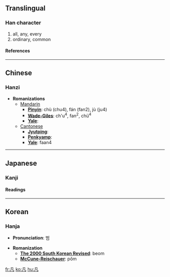 {{see|凢}}

==Translingual==
===Han character===
{{Han char|rad=几|as=01|sn=3|four=7721<sub>0</sub>|canj=竹弓戈 (HNI)}}
# all, any, every
# ordinary, common
====References====
{{Han ref|kx=0134.020|dkj=01739|dj=0299.100|hdz=10276.030|uh=51E1|ud=20961|bh=A45A|bd=42074}}
----

==Chinese==
===Hanzi===


* '''Romanizations'''
** [[Mandarin]]
*** '''[[Pinyin]]''': chù (chu4), fán (fan2), jù (ju4)
*** '''[[Wade-Giles]]''': ch'u<sup>4</sup>, fan<sup>2</sup>, chü<sup>4</sup>
*** '''[[Yale]]''': 
**[[Cantonese]]
***'''[[Jyutping]]''':
***'''[[Penkyamp]]''': 
***'''[[Yale]]''': faan4


----
==Japanese==
===Kanji===
{{ja-kanji|grade=|rs=几01}}
====Readings====
{{ja-readings|on=[[ぼん]] (bon), [[はん]] (han)|kun=[[すべて]] (subete), [[およそ]] (oyoso)}}


----
==Korean==
===Hanja===

* '''Pronunciation''': 범

* '''Romanization'''
** '''[[The 2000 South Korean Revised Romanization|The 2000 South Korean Revised]]''': beom
** '''[[McCune-Reischauer]]''': pŏm


[[fr:凡]]
[[ko:凡]]
[[hu:凡]]
